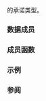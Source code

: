 {{cpp/title|{{small|generator&lt;Ref,V,Allocator&gt;::}}promise_type}}
{{cpp/coroutine/generator/navbar}}
{{ddcl|since=c++23|
class generator&lt;Ref, V, Allocator&gt;::promise_type;
}}

{{ltt std|cpp/coroutine/generator}} 的承诺类型。

===数据成员===
{{dsc begin}}
{{dsc hitem|成员|定义}}
{{dsc expos mem obj|spec={{c/core|std::add_pointer_t&lt;std::generator::yielded&gt;}}|value_|id=value|指向所产出值的指针。默认值为 {{c|nullptr}}。}}
{{dsc expos mem obj|spec={{c/core|std::exception_ptr}}|except_|id=except|指向异常对象的指针。}}
{{dsc end}}

===成员函数===
{{dsc begin}}
{{dsc mem ctor|nolink=true|notes={{mark implicit}}|构造 {{tt|promise_type}} 对象}}
{{dsc mem dtor|nolink=true|notes={{mark implicit}}|销毁 {{tt|promise_type}} 对象}}
{{dsc mem fun|cpp/coroutine/generator/promise_type/get_return_object|发出{{rlp|/|生成器}}对象}}
{{dsc mem fun|cpp/coroutine/generator/promise_type/initial_suspend|为初始暂停点发出可等待体}}
{{dsc mem fun|cpp/coroutine/generator/promise_type/final_suspend|为最终暂停点发出可等待体}}
{{dsc mem fun|cpp/coroutine/generator/promise_type/yield_value|处理从 {{c/core|co_yield}} 获得的对象}}
{{dsc mem fun|await_transform|notes={{cmark deleted}}|nolink=true|将从 {{c/core|co_await}} 获得的对象映射为可等待体}}
{{dsc mem fun|cpp/coroutine/generator/promise_type/return_void|处理 {{c|co_return;}} 或从协程体退出}}
{{dsc mem fun|cpp/coroutine/generator/promise_type/unhandled_exception|处理从协程体泄漏的异常}}
{{dsc inc|cpp/coroutine/generator/promise_type/dsc operator new}}
{{dsc inc|cpp/coroutine/generator/promise_type/dsc operator delete}}
{{dsc end}}

===示例===
{{example}}

===参阅===
{{dsc begin}}
{{dsc inc|cpp/coroutine/dsc noop_coroutine_promise}}
{{dsc end}}

{{langlinks|de|en|es|fr|it|ja|pt|ru}}